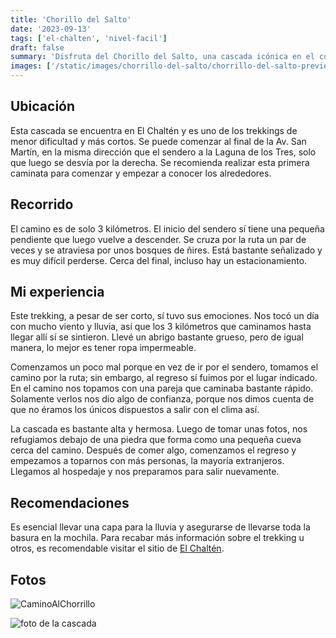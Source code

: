 ```yaml
---
title: 'Chorillo del Salto'
date: '2023-09-13'
tags: ['el-chalten', 'nivel-facil']
draft: false
summary: 'Disfruta del Chorillo del Salto, una cascada icónica en el corazón de El Chaltén'
images: ['/static/images/chorrillo-del-salto/chorrillo-del-salto-preview.jpg']
---
```


## Ubicación
Esta cascada se encuentra en El Chaltén y es uno de los trekkings de menor dificultad y más cortos. Se puede comenzar al final de la Av. San Martín, en la misma dirección que el sendero a la Laguna de los Tres, solo que luego se desvía por la derecha. Se recomienda realizar esta primera caminata para comenzar y empezar a conocer los alrededores.


## Recorrido
El camino es de solo 3 kilómetros. El inicio del sendero sí tiene una pequeña pendiente que luego vuelve a descender. Se cruza por la ruta un par de veces y se atraviesa por unos bosques de ñires. Está bastante señalizado y es muy difícil perderse. Cerca del final, incluso hay un estacionamiento.

## Mi experiencia

Este trekking, a pesar de ser corto, sí tuvo sus emociones. Nos tocó un día con mucho viento y lluvia, así que los 3 kilómetros que caminamos hasta llegar allí sí se sintieron. Llevé un abrigo bastante grueso, pero de igual manera, lo mejor es tener ropa impermeable.

Comenzamos un poco mal porque en vez de ir por el sendero, tomamos el camino por la ruta; sin embargo, al regreso sí fuimos por el lugar indicado. En el camino nos topamos con una pareja que caminaba bastante rápido. Solamente verlos nos dio algo de confianza, porque nos dimos cuenta de que no éramos los únicos dispuestos a salir con el clima así.

La cascada es bastante alta y hermosa. Luego de tomar unas fotos, nos refugiamos debajo de una piedra que forma como una pequeña cueva cerca del camino. Después de comer algo, comenzamos el regreso y empezamos a toparnos con más personas, la mayoría extranjeros. Llegamos al hospedaje y nos preparamos para salir nuevamente.

## Recomendaciones

Es esencial llevar una capa para la lluvia y asegurarse de llevarse toda la basura en la mochila. Para recabar más información sobre el trekking u otros, es recomendable visitar el sitio de [El Chaltén](https://elchalten.com/index.php).

## Fotos

![CaminoAlChorrillo](/static/images/chorrillo-del-salto/camino.jpg)

<Image alt="foto de la cascada" src="/static/images/chorrillo-del-salto/chorrillo-del-salto.jpg" width={450} height={700} />

